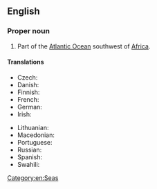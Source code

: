 ==English==
{{wikipedia}}

===Proper noun===
{{en-proper noun|head=[[gulf|Gulf]] [[of]] [[Guinea]]}}

# Part of the [[Atlantic Ocean]] southwest of [[Africa]].

====Translations====
{{trans-top|part of the Atlantic Ocean}}
* Czech: {{t+|cs|Guinejský záliv|m}}
* Danish: {{t|da|Guineabugten}}
* Finnish: {{t|fi|Guineanlahti}}
* French: {{t|fr|Golfe de Guinée|m}}
* German: {{t|de|Golf von Guinea|m}}
* Irish: {{t|ga|Murascaill na Guine|f}}
{{trans-mid}}
* Lithuanian: {{t|lt|Gvinėjos įlanka}}
* Macedonian: {{t|mk|Гвинејски Залив|m}}
* Portuguese: {{t+|pt|Golfo da Guiné|m}}
* Russian: {{t|ru|Гвине́йский зали́в|m}}
* Spanish: {{t|es|Golfo de Guinea|m}}
* Swahili: {{t|sw|Ghuba ya Guinea}}
{{trans-bottom}}

[[Category:en:Seas]]
